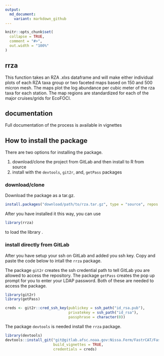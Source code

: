 ---
output: 
  md_document:
    variant: markdown_github
---

<!-- README.md is generated from README.Rmd. Please edit that file -->

```{r setup, include = FALSE}
knitr::opts_chunk$set(
  collapse = TRUE,
  comment = "#>",
  out.width = "100%"
)
```
## rrza

This function takes an RZA .xlxs dataframe and will make either
individual plots of each RZA taxa group or two faceted maps based on 150
and 500 micron mesh. The maps plot the log abundance per cubic meter of the
rza taxa for each station. The map regions are standardized for each of the
major cruises/grids for EcoFOCI.

## documentation

Full documentation of the process is available in vignettes

## How to install the package

There are two options for installing the package.

1. download/clone the project from GitLab and then install to R from source
2. install with the `devtools`, `git2r`, and, `getPass` packages


### download/clone

Download the package as a tar.gz. 

```{r, eval = FALSE}

install.packages("download/path/to/rza.tar.gz", type = "source", repos = NULL)

```

After you have installed it this way, you can use 

```{r, eval = FALSE}
library(rrza)
```

to load the library .


### install directly from GitLab

After you have setup your ssh on GitLab and added you ssh key. Copy and paste the code below to intall the `rrza` package. 

The package `git2r` creates the ssh credential path to tell GitLab you are allowed to access the repository. The package `getPass` creates the pop up prompt for you to enter your LDAP password. Both of these are needed to access the package. 

```{r, eval = FALSE}
library(git2r)
library(getPass)

creds <- git2r::cred_ssh_key(publickey = ssh_path("id_rsa.pub"),
                             privatekey = ssh_path("id_rsa"),
                             passphrase = character(0))
```

The package `devtools` is needed install the `rrza` package. 
```{r, eval = FALSE}
library(devtools)
devtools::install_git("git@gitlab.afsc.noaa.gov:Nissa.Ferm/FastrCAT/FastrCAT.git",
                      build_vignettes = TRUE,
                      credentials = creds)
```
